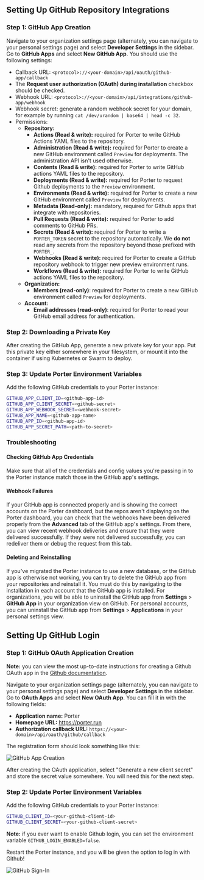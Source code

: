 ## Setting Up GitHub Repository Integrations

### Step 1: GitHub App Creation

Navigate to your organization settings page (alternately, you can navigate to your personal settings page) and select **Developer Settings** in the sidebar. Go to **GitHub Apps** and select **New GitHub App**. You should use the following settings:

- Callback URL: `<protocol>://<your-domain>/api/oauth/github-app/callback`
- The **Request user authorization (OAuth) during installation** checkbox should be checked.
- Webhook URL: `<protocol>://<your-domain>/api/integrations/github-app/webhook`
- Webhook secret: generate a random webhook secret for your domain, for example by running `cat /dev/urandom | base64 | head -c 32`.
- Permissions:
  - **Repository:**
    - **Actions (Read & write):** required for Porter to write GitHub Actions YAML files to the repository.
    - **Administration (Read & write):** required for Porter to create a new GitHub environment called `Preview` for deployments. The administration API isn't used otherwise.
    - **Contents (Read & write):** required for Porter to write GitHub actions YAML files to the repository.
    - **Deployments (Read & write):** required for Porter to request Github deployments to the `Preview` environment.
    - **Environments (Read & write):** required for Porter to create a new GitHub environment called `Preview` for deployments.
    - **Metadata (Read-only):** mandatory, required for Github apps that integrate with repositories.
    - **Pull Requests (Read & write):** required for Porter to add comments to GitHub PRs.
    - **Secrets (Read & write):** required for Porter to write a `PORTER_TOKEN` secret to the repository automatically. We **do not** read any secrets from the repository beyond those prefixed with `PORTER_`.
    - **Webhooks (Read & write):** required for Porter to create a GitHub repository webhook to trigger new preview environment runs.
    - **Workflows (Read & write):** required for Porter to write GitHub actions YAML files to the repository.
  - **Organization:**
    - **Members (read-only)**: required for Porter to create a new GitHub environment called `Preview` for deployments.
  - **Account:**
    - **Email addresses (read-only)**: required for Porter to read your GitHub email address for authentication.

### Step 2: Downloading a Private Key

After creating the GitHub App, generate a new private key for your app. Put this private key either somewhere in your filesystem, or mount it into the container if using Kubernetes or Swarm to deploy.

### Step 3: Update Porter Environment Variables

Add the following GitHub credentials to your Porter instance:

```sh
GITHUB_APP_CLIENT_ID=<github-app-id>
GITHUB_APP_CLIENT_SECRET=<github-secret>
GITHUB_APP_WEBHOOK_SECRET=<webhook-secret>
GITHUB_APP_NAME=<github-app-name>
GITHUB_APP_ID=<github-app-id>
GITHUB_APP_SECRET_PATH=<path-to-secret>
```

### Troubleshooting

#### Checking GitHub App Credentials

Make sure that all of the credentials and config values you're passing in to the Porter instance match those in the GitHub app's settings.

#### Webhook Failures

If your GitHub app is connected properly and is showing the correct accounts on the Porter dashboard, but the repos aren't displaying on the Porter dashboard, you can check that the webhooks have been delivered properly from the **Advanced** tab of the GitHub app's settings. From there, you can view recent webhook deliveries and ensure that they were delivered successfully. If they were not delivered successfully, you can redeliver them or debug the request from this tab.

#### Deleting and Reinstalling

If you've migrated the Porter instance to use a new database, or the GitHub app is otherwise not working, you can try to delete the GitHub app from your repositories and reinstall it. You must do this by navigating to the installation in each account that the GitHub app is installed. For organizations, you will be able to uninstall the GitHub app from **Settings** > **GitHub App** in your organization view on GitHub. For personal accounts, you can uninstall the GitHub app from **Settings** > **Applications** in your personal settings view.

## Setting Up GitHub Login

### Step 1: GitHub OAuth Application Creation

<Info>**Note:** you can view the most up-to-date instructions for creating a Github OAuth app in the [Github documentation](https://docs.github.com/en/developers/apps/creating-an-oauth-app).</Info>

Navigate to your organization settings page (alternately, you can navigate to your personal settings page) and select **Developer Settings** in the sidebar. Go to **OAuth Apps** and select **New OAuth App**. You can fill it in with the following fields:

- **Application name:** Porter
- **Homepage URL:** https://porter.run
- **Authorization callback URL:** `https://<your-domain>/api/oauth/github/callback`

The registration form should look something like this:

![GitHub App Creation](https://imagedelivery.net/l4LYM_vOYKe7O1NCT_Nc_g/60d32e97-ef0c-465c-8550-d69fa0926c00/large "GitHub App Creation")

After creating the OAuth application, select "Generate a new client secret" and store the secret value somewhere. You will need this for the next step.

### Step 2: Update Porter Environment Variables

Add the following GitHub credentials to your Porter instance:

```sh
GITHUB_CLIENT_ID=<your-github-client-id>
GITHUB_CLIENT_SECRET=<your-github-client-secret>
```

<Info>**Note:** if you ever want to enable Github login, you can set the environment variable `GITHUB_LOGIN_ENABLED=false`.</Info>

Restart the Porter instance, and you will be given the option to log in with Github!

![GitHub Sign-In](https://user-images.githubusercontent.com/22849518/248030447-2402acc2-aea8-4085-8d7b-b2c3a0951858.png "GitHub Sign-In")
